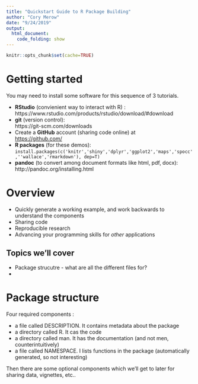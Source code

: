 ```yaml
---
title: "Quickstart Guide to R Package Building"
author: "Cory Merow"
date: "9/24/2019"
output:
  html_document:
    code_folding: show
---
```


```r
knitr::opts_chunk$set(cache=TRUE)
```

<!-- ----------------------------------------------------------------------------- -->
<!-- ----------------------------------------------------------------------------- -->
# Getting started

You may need to install some software for this sequence of 3 tutorials.

- **RStudio** (convienient way to interact with R) :<br> https://www.rstudio.com/products/rstudio/download/#download 
- **git** (version control): <br> https://git-scm.com/downloads
- Create a **GitHub** account (sharing code online) at <br> [https://github.com/](https://github.com/)
- **R packages** (for these demos):<br> `install.packages(c('knitr','shiny','dplyr','ggplot2','maps','spocc',''wallace','rmarkdown'), dep=T)`
- **pandoc** (to convert among document formats like html, pdf, docx): <br>http://pandoc.org/installing.html
<!-- ----------------------------------------------------------------------------- -->
<!-- ----------------------------------------------------------------------------- -->


# Overview

- Quickly generate a working example, and work backwards to understand the components
- Sharing code
- Reproducible research
- Advancing your programming skills for *other* applications


## Topics we'll cover

- Package strucutre - what are all the different files for?
- 



<!-- ----------------------------------------------------------------------------- -->
<!-- ----------------------------------------------------------------------------- -->
# Package structure

Four required components :

- a file called DESCRIPTION. It contains metadata about the package
- a directory called R. It cas the code
- a directory called man. It has the documentation (and not men, counterintuitively)
- a file called NAMESPACE. I lists functions in the package (automatically generated, so not interesting)

Then there are some optional components which we'll get to later for sharing data, vignettes, etc.. 



<!-- ----------------------------------------------------------------------------- -->
<!-- ----------------------------------------------------------------------------- -->
